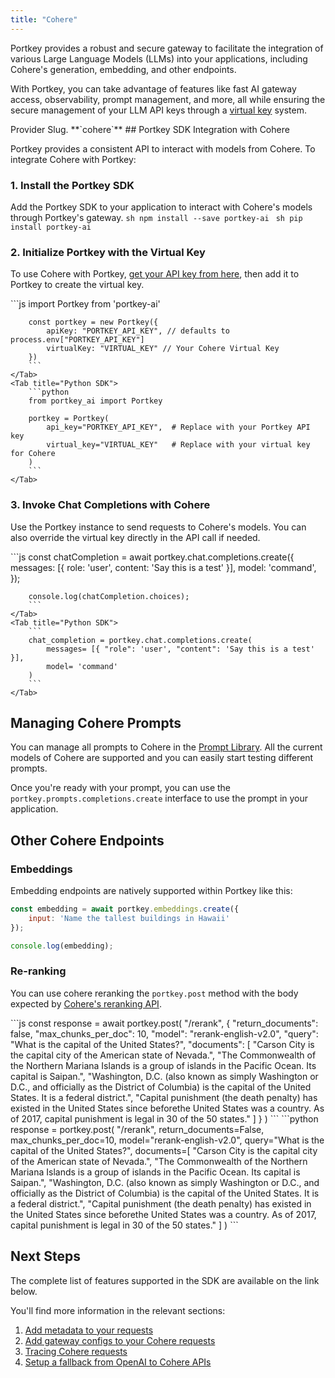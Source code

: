 ```yaml
---
title: "Cohere"
---
```


Portkey provides a robust and secure gateway to facilitate the integration of various Large Language Models (LLMs) into your applications, including Cohere's generation, embedding, and other endpoints.

With Portkey, you can take advantage of features like fast AI gateway access, observability, prompt management, and more, all while ensuring the secure management of your LLM API keys through a [virtual key](/product/ai-gateway/virtual-keys) system.

<Note>
Provider Slug. **`cohere`**
</Note>
## Portkey SDK Integration with Cohere

Portkey provides a consistent API to interact with models from Cohere. To integrate Cohere with Portkey:

### 1\. Install the Portkey SDK

Add the Portkey SDK to your application to interact with Cohere's models through Portkey's gateway.
<Tabs>
    <Tab title="NodeJS">
        ```sh
        npm install --save portkey-ai
        ```
    </Tab>
    <Tab title="Python">
        ```sh
        pip install portkey-ai
        ```
    </Tab>
  </Tabs>




### 2\. Initialize Portkey with the Virtual Key

To use Cohere with Portkey, [get your API key from here](https://dashboard.cohere.com/api-keys), then add it to Portkey to create the virtual key.

<Tabs>
    <Tab title="NodeJS SDK">
        ```js
        import Portkey from 'portkey-ai'

        const portkey = new Portkey({
            apiKey: "PORTKEY_API_KEY", // defaults to process.env["PORTKEY_API_KEY"]
            virtualKey: "VIRTUAL_KEY" // Your Cohere Virtual Key
        })
        ```
    </Tab>
    <Tab title="Python SDK">
        ```python
        from portkey_ai import Portkey

        portkey = Portkey(
            api_key="PORTKEY_API_KEY",  # Replace with your Portkey API key
            virtual_key="VIRTUAL_KEY"   # Replace with your virtual key for Cohere
        )
        ```
    </Tab>
  </Tabs>


### **3\. Invoke Chat Completions with Cohere**

Use the Portkey instance to send requests to Cohere's models. You can also override the virtual key directly in the API call if needed.

<Tabs>
    <Tab title="NodeJS SDK">
        ```js
        const chatCompletion = await portkey.chat.completions.create({
            messages: [{ role: 'user', content: 'Say this is a test' }],
            model: 'command',
        });

        console.log(chatCompletion.choices);
        ```
    </Tab>
    <Tab title="Python SDK">
        ```
        chat_completion = portkey.chat.completions.create(
            messages= [{ "role": 'user', "content": 'Say this is a test' }],
            model= 'command'
        )
        ```
    </Tab>
</Tabs>


## Managing Cohere Prompts

You can manage all prompts to Cohere in the [Prompt Library](/product/prompt-library). All the current models of Cohere are supported and you can easily start testing different prompts.

Once you're ready with your prompt, you can use the `portkey.prompts.completions.create` interface to use the prompt in your application.

## Other Cohere Endpoints

### Embeddings

Embedding endpoints are natively supported within Portkey like this:

```js
const embedding = await portkey.embeddings.create({
    input: 'Name the tallest buildings in Hawaii'
});

console.log(embedding);
```

### Re-ranking

You can use cohere reranking the `portkey.post` method with the body expected by [Cohere's reranking API](https://docs.cohere.com/reference/rerank-1).

<Tabs>
    <Tab title="NodeJS SDK">
      ```js
      const response = await portkey.post(
        "/rerank",
        {
          "return_documents": false,
          "max_chunks_per_doc": 10,
          "model": "rerank-english-v2.0",
          "query": "What is the capital of the United States?",
          "documents": [
            "Carson City is the capital city of the American state of Nevada.",
            "The Commonwealth of the Northern Mariana Islands is a group of islands in the Pacific Ocean. Its capital is Saipan.",
            "Washington, D.C. (also known as simply Washington or D.C., and officially as the District of Columbia) is the capital of the United States. It is a federal district.",
            "Capital punishment (the death penalty) has existed in the United States since beforethe United States was a country. As of 2017, capital punishment is legal in 30 of the 50 states."
          ]
        }
      )
      ```
    </Tab>
    <Tab title="Python SDK">
            ```python
            response = portkey.post(
                "/rerank",
                return_documents=False,
                max_chunks_per_doc=10,
                model="rerank-english-v2.0",
                query="What is the capital of the United States?",
                documents=[
                    "Carson City is the capital city of the American state of Nevada.",
                    "The Commonwealth of the Northern Mariana Islands is a group of islands in the Pacific Ocean. Its capital is Saipan.",
                    "Washington, D.C. (also known as simply Washington or D.C., and officially as the District of Columbia) is the capital of the United States. It is a federal district.",
                    "Capital punishment (the death penalty) has existed in the United States since beforethe United States was a country. As of 2017, capital punishment is legal in 30 of the 50 states."
                ]
            )
            ```
    </Tab>

  </Tabs>


## Next Steps

The complete list of features supported in the SDK are available on the link below.
<Card title="SDK" href="/api-reference/portkey-sdk-client">
</Card>

You'll find more information in the relevant sections:

1. [Add metadata to your requests](/product/observability/metadata)
2. [Add gateway configs to your Cohere requests](/product/ai-gateway/configs)
3. [Tracing Cohere requests](/product/observability/traces)
4. [Setup a fallback from OpenAI to Cohere APIs](/product/ai-gateway/fallbacks)
